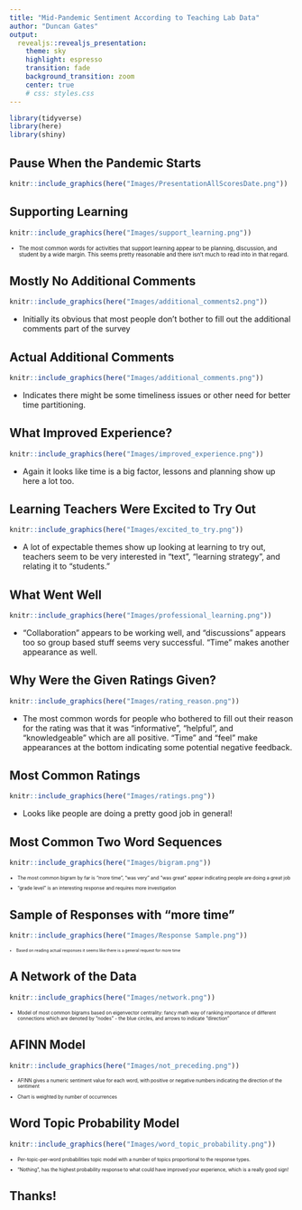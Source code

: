 ```yaml
---
title: "Mid-Pandemic Sentiment According to Teaching Lab Data"
author: "Duncan Gates"
output:
  revealjs::revealjs_presentation:
    theme: sky
    highlight: espresso
    transition: fade
    background_transition: zoom
    center: true
    # css: styles.css
---
```


```r
library(tidyverse)
library(here)
library(shiny)
```

## {data-background-iframe="https://dungates.shinyapps.io/PieCharter/"}

<!-- <iframe height="800" width="100%" frameborder="no" src="https://dungates.shinyapps.io/PieCharter/"> </iframe> -->

## **Pause When the Pandemic Starts**

```r
knitr::include_graphics(here("Images/PresentationAllScoresDate.png"))
```

<!-- ## {data-background-size="contain" data-background-image="/Users/dunk/DataAnalyst.Duncan.Gates.optionB/Images/PresentationPandemicScores.png"} -->

## {data-background-iframe="https://duncangates.me/PresentationInteractive.html" data-background-interactive=true}


## **Supporting Learning**

```r
knitr::include_graphics(here("Images/support_learning.png"))
```

<div style="font-size:70%;" >
- The most common words for activities that support learning appear to be planning, discussion, and student by a wide margin. This seems pretty reasonable and there isn’t much to read into in that regard.
</div>

## **Mostly No Additional Comments**

```r
knitr::include_graphics(here("Images/additional_comments2.png"))
```

- Initially its obvious that most people don’t bother to fill out the additional comments part of the survey

## **Actual Additional Comments**


```r
knitr::include_graphics(here("Images/additional_comments.png"))
```

- Indicates there might be some timeliness issues or other need for better time partitioning.

## **What Improved Experience?**


```r
knitr::include_graphics(here("Images/improved_experience.png"))
```

- Again it looks like time is a big factor, lessons and planning show up here a lot too.

## **Learning Teachers Were Excited to Try Out**

```r
knitr::include_graphics(here("Images/excited_to_try.png"))
```

- A lot of expectable themes show up looking at learning to try out, teachers seem to be very interested in “text”, “learning strategy”, and relating it to “students.”

## **What Went Well**


```r
knitr::include_graphics(here("Images/professional_learning.png"))
```

- “Collaboration” appears to be working well, and “discussions” appears too so group based stuff seems very successful. “Time” makes another appearance as well.

## **Why Were the Given Ratings Given?**


```r
knitr::include_graphics(here("Images/rating_reason.png"))
```

- The most common words for people who bothered to fill out their reason for the rating was that it was “informative”, “helpful”, and “knowledgeable” which are all positive. “Time” and “feel” make appearances at the bottom indicating some potential negative feedback.

## **Most Common Ratings**

```r
knitr::include_graphics(here("Images/ratings.png"))
```

- Looks like people are doing a pretty good job in general!

## **Most Common Two Word Sequences**

```r
knitr::include_graphics(here("Images/bigram.png"))
```

<div style="font-size:60%;" >
- The most common bigram by far is "more time", "was very" and "was great" appear indicating people are doing a great job

- "grade level" is an interesting response and requires more investigation
</div>

## **Sample of Responses with "more time"**

```r
knitr::include_graphics(here("Images/Response Sample.png"))
```

<div style="font-size:50%;" >
- Based on reading actual responses it seems like there is a general request for more time
</div>

## **A Network of the Data**

```r
knitr::include_graphics(here("Images/network.png"))
```

<div style="font-size:60%;" >
- Model of most common bigrams based on eigenvector centrality: fancy math way of ranking importance of different connections which are denoted by "nodes" - the blue circles, and arrows to indicate "direction" 
</div>

## **AFINN Model**

```r
knitr::include_graphics(here("Images/not_preceding.png"))
```

<div style="font-size:60%;" >
- AFINN gives a numeric sentiment value for each word, with positive or negative numbers indicating the direction of the sentiment

- Chart is weighted by number of occurrences
</div>

## **Word Topic Probability Model**

```r
knitr::include_graphics(here("Images/word_topic_probability.png"))
```

<div style="font-size:60%;" >
- Per-topic-per-word probabilities topic model with a number of topics proportional to the response types.

- “Nothing”, has the highest probability response to what could have improved your experience, which is a really good sign!
</div>

## **Thanks!**
